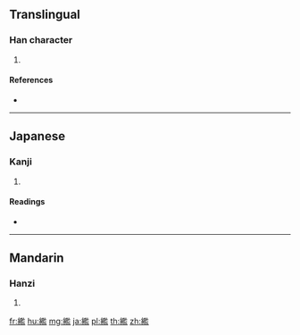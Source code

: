 {{character info/new}}
{{also|襤}}
==Translingual==

===Han character===
{{Han char|rn=120|rad=糸|as=14|sn=20|four=|canj=VFSIT,VFSMT}}

# {{defn|Han|sort=糸14}}

====References====
* {{Han ref|kx=0942.120|dkj=28009|dj=1381.210|hdz=53463.030|uh=7E7F|ud=32383}}

----

==Japanese==

===Kanji===
{{ja-kanji|grade=|rs=糸14}}

# {{defn|lang=ja|sort=糸14}}

====Readings====
* {{ja-readings|on=[[らん]] (ran)|kun=|nanori=}}

----

==Mandarin==

===Hanzi===
{{cmn-hanzi|pin=[[lán]] ([[lan2]])|wg=lan<sup>2</sup>}}

# {{defn|lang=cmn|sort=糸14}}

[[fr:繿]]
[[hu:繿]]
[[mg:繿]]
[[ja:繿]]
[[pl:繿]]
[[th:繿]]
[[zh:繿]]